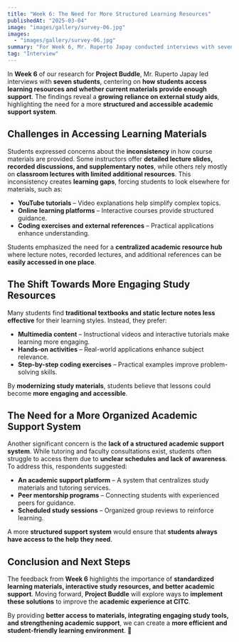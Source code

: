 ```yaml
---
title: "Week 6: The Need for More Structured Learning Resources"
publishedAt: "2025-03-04"
image: "images/gallery/survey-06.jpg"
images:
  - "images/gallery/survey-06.jpg"
summary: "For Week 6, Mr. Ruperto Japay conducted interviews with seven students, focusing on the accessibility and effectiveness of learning materials. The responses highlight the need for a more structured and engaging academic support system."
tag: "Interview"
---
```


In **Week 6** of our research for **Project Buddle**, Mr. Ruperto Japay led interviews with **seven students**, centering on **how students access learning resources and whether current materials provide enough support**. The findings reveal a **growing reliance on external study aids**, highlighting the need for a more **structured and accessible academic support system**.

## **Challenges in Accessing Learning Materials**  
Students expressed concerns about the **inconsistency** in how course materials are provided. Some instructors offer **detailed lecture slides, recorded discussions, and supplementary notes**, while others rely mostly on **classroom lectures with limited additional resources**. This inconsistency creates **learning gaps**, forcing students to look elsewhere for materials, such as:  
- **YouTube tutorials** – Video explanations help simplify complex topics.  
- **Online learning platforms** – Interactive courses provide structured guidance.  
- **Coding exercises and external references** – Practical applications enhance understanding.  

Students emphasized the need for a **centralized academic resource hub** where lecture notes, recorded lectures, and additional references can be **easily accessed in one place**.

## **The Shift Towards More Engaging Study Resources**  
Many students find **traditional textbooks and static lecture notes less effective** for their learning styles. Instead, they prefer:  
- **Multimedia content** – Instructional videos and interactive tutorials make learning more engaging.  
- **Hands-on activities** – Real-world applications enhance subject relevance.  
- **Step-by-step coding exercises** – Practical examples improve problem-solving skills.  

By **modernizing study materials**, students believe that lessons could become **more engaging and accessible**.

## **The Need for a More Organized Academic Support System**  
Another significant concern is the **lack of a structured academic support system**. While tutoring and faculty consultations exist, students often struggle to access them due to **unclear schedules and lack of awareness**. To address this, respondents suggested:  
- **An academic support platform** – A system that centralizes study materials and tutoring services.  
- **Peer mentorship programs** – Connecting students with experienced peers for guidance.  
- **Scheduled study sessions** – Organized group reviews to reinforce learning.  

A more **structured support system** would ensure that **students always have access to the help they need**.

## **Conclusion and Next Steps**  
The feedback from **Week 6** highlights the importance of **standardized learning materials, interactive study resources, and better academic support**. Moving forward, **Project Buddle** will explore ways to **implement these solutions** to improve the **academic experience at CITC**.  

By providing **better access to materials, integrating engaging study tools, and strengthening academic support**, we can create a **more efficient and student-friendly learning environment**. 🚀
